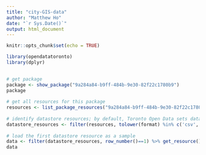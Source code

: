 ```yaml
---
title: "city-GIS-data"
author: "Matthew Ho"
date: "`r Sys.Date()`"
output: html_document
---
```


```r
knitr::opts_chunk$set(echo = TRUE)
```

```r
library(opendatatoronto)
library(dplyr)

	
# get package
package <- show_package("9a284a84-b9ff-484b-9e30-82f22c1780b9")
package
 
# get all resources for this package
resources <- list_package_resources("9a284a84-b9ff-484b-9e30-82f22c1780b9")
 
# identify datastore resources; by default, Toronto Open Data sets datastore resource format to CSV for non-geospatial and GeoJSON for geospatial resources
datastore_resources <- filter(resources, tolower(format) %in% c('csv', 'geojson'))
 
# load the first datastore resource as a sample
data <- filter(datastore_resources, row_number()==1) %>% get_resource()
data
```

